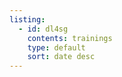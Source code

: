 ```yaml
---
listing: 
  - id: dl4sg
    contents: trainings
    type: default
    sort: date desc
---
```


<!-- ---
listing: 
  contents: 
    - "rl/*.qmd"
  type: default
  sort: date desc
--- -->


<!-- ## Probability and Statistics

:::{#probability-statistics}

:::

## Stocastic Optimization and Reinforcement Learning

:::{#reinforcement-rearning}
::: -->